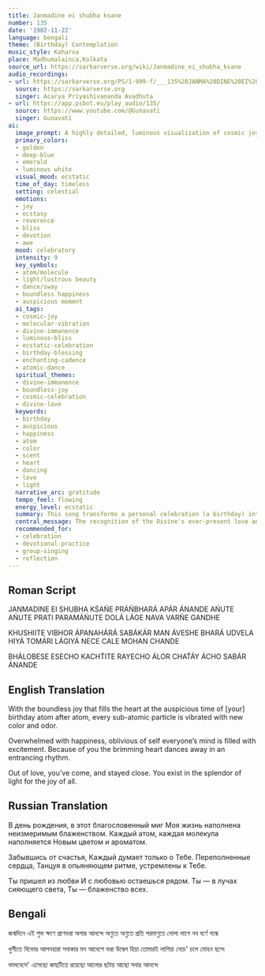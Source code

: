 ```yaml
---
title: Janmadine ei shubha ksane
number: 135
date: '1982-11-22'
language: bengali
theme: (Birthday) Contemplation
music_style: Kaharva
place: Madhumalainca,Kolkata
source_url: https://sarkarverse.org/wiki/Janmadine_ei_shubha_ksane
audio_recordings:
- url: https://sarkarverse.org/PS/1-999-f/___135%20JANMA%20DINE%20EI%20SHUBHA%20KS%27AN%27E.mp3
  source: https://sarkarverse.org
  singer: Acarya Priyashivananda Avadhuta
- url: https://app.psbot.eu/play_audio/135/
  source: https://www.youtube.com/@Gunavati
  singer: Gunavati
ai:
  image_prompt: A highly detailed, luminous visualization of cosmic joy and molecular ecstasy. The scene should depict golden light emanating from a central, abstract source, spreading out into deep-blue and emerald green nebulae. Swirling patterns of light represent atoms and molecules, each vibrating with 'new color and scent,' creating a sense of dynamic, internal dance. A serene, ethereal silhouette perhaps represents the 'overflowing heart' lost in blissful reverence, surrounded by the radiant, boundless happiness of the Divine Presence.
  primary_colors:
  - golden
  - deep-blue
  - emerald
  - luminous white
  visual_mood: ecstatic
  time_of_day: timeless
  setting: celestial
  emotions:
  - joy
  - ecstasy
  - reverence
  - bliss
  - devotion
  - awe
  mood: celebratory
  intensity: 9
  key_symbols:
  - atom/molecule
  - light/lustrous beauty
  - dance/sway
  - boundless happiness
  - auspicious moment
  ai_tags:
  - cosmic-joy
  - molecular-vibration
  - divine-immanence
  - luminous-bliss
  - ecstatic-celebration
  - birthday-blessing
  - enchanting-cadence
  - atomic-dance
  spiritual_themes:
  - divine-immanence
  - boundless-joy
  - cosmic-celebration
  - divine-love
  keywords:
  - birthday
  - auspicious
  - happiness
  - atom
  - color
  - scent
  - heart
  - dancing
  - love
  - light
  narrative_arc: gratitude
  tempo_feel: flowing
  energy_level: ecstatic
  summary: This song transforms a personal celebration (a birthday) into a profound recognition of the Divine's loving presence permeating all existence. It describes how this boundless happiness causes every molecule and atom to vibrate with new life and color, leading the devotee's heart into an ecstatic, enchanting dance of love and surrender.
  central_message: The recognition of the Divine's ever-present love and luminous beauty is the source of boundless, atomic-level joy and the ultimate celebration of life.
  recommended_for:
  - celebration
  - devotional-practice
  - group-singing
  - reflection
---
```


## Roman Script

JANMADINE EI SHUBHA KŚAŃE
PRÁŃBHARÁ APÁR ÁNANDE
AŃUTE AŃUTE PRATI PARAMÁŃUTE
DOLÁ LÁGE NAVA VARŃE GANDHE

KHUSHIITE VIBHOR ÁPANAHÁRÁ
SABÁKÁR MAN ÁVESHE BHARÁ
UDVELA HIYÁ TOMÁRI LÁGIYÁ
NECE CALE MOHAN CHANDE

BHÁLOBESE ESECHO
KACHT́ITE RAYECHO
ÁLOR CHAT́ÁY ÁCHO
SABÁR ÁNANDE

## English Translation

With the boundless joy that fills the heart
at the auspicious time of [your] birthday
atom after atom, every sub-atomic particle
is vibrated with new color and odor.

Overwhelmed with happiness, oblivious of self
everyone’s mind is filled with excitement.
Because of you the brimming heart
dances away in an entrancing rhythm.

Out of love, you’ve come, and stayed close.
You exist in the splendor of light for the joy of all.

## Russian Translation

В день рождения, в этот благословенный миг
Моя жизнь наполнена неизмеримым блаженством.
Каждый атом, каждая молекула наполняется
Новым цветом и ароматом.

Забывшись от счастья,
Каждый думает только о Тебе.
Переполненные сердца,
Танцуя в опьяняющем ритме, устремлены к Тебе.

Ты пришел из любви
И с любовью остаешься рядом.
Ты — в лучах сияющего света,
Ты — блаженство всех.

## Bengali

জন্মদিনে এই শুভ ক্ষণে 
প্রাণভরা অপার আনন্দে
অণুতে অণুতে প্রতি পরমাণুতে 
দোলা লাগে নব বর্ণে গন্ধে

খুশীতে বিভোর আপনহারা
সবাকার মন আবেশে ভরা
উদ্বেল হিয়া তোমারই লাগিয়া 
নেচে' চলে মোহন ছন্দে

ভালবেসে' এসেছো কাছটিতে রয়েছো
আলোর ছটায় আছো সবার আনন্দে
